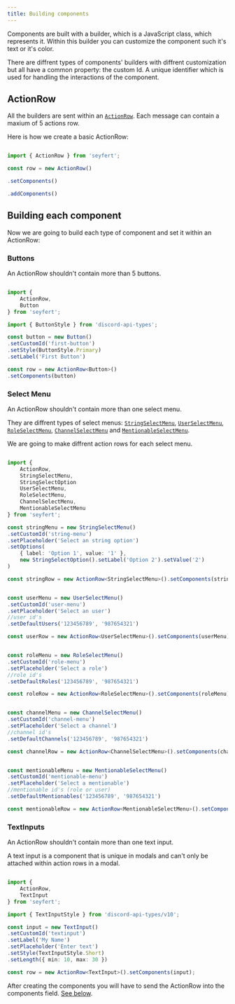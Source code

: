 ```yaml
---
title: Building components
---
```



Components are built with a builder, which is a JavaScript class, which represents it. Within this builder you can customize the component such it's text or it's color.

There are diffrent types of components' builders with diffrent customization but all have a common property: the custom Id. A unique identifier which is used for handling the interactions of the component.

## ActionRow

All the builders are sent within an [`ActionRow`](/api/classes/actionrow). Each message can contain a maxium of 5 actions row.

Here is how we create a basic ActionRow:

```ts {"Set all the components within this ActionRow": 4-5} {"Add components to the ActionRow": 6-7} showLineNumbers copy

import { ActionRow } from 'seyfert';

const row = new ActionRow()

.setComponents()

.addComponents()

```

## Building each component

Now we are going to build each type of component and set it within an ActionRow:

<Tabs>
<TabItem label="button.ts">

### Buttons

An ActionRow shouldn't contain more than 5 buttons.

```ts showLineNumbers copy

import {
    ActionRow,
    Button
} from 'seyfert';

import { ButtonStyle } from 'discord-api-types';

const button = new Button()
.setCustomId('first-button')
.setStyle(ButtonStyle.Primary)
.setLabel('First Button')

const row = new ActionRow<Button>()
.setComponents(button)

```
</TabItem>
<TabItem label="menu.ts">

### Select Menu

An ActionRow shouldn't contain more than one select menu.

They are diffrent types of select menus: [`StringSelectMenu`](/api/classes/stringselectmenu), [`UserSelectMenu`](/api/classes/userselectmenu), [`RoleSelectMenu`](/api/classes/roleselectmenu), [`ChannelSelectMenu`](/api/classes/channelselectmenu) and [`MentionableSelectMenu`](/api/classes/mentionableselectmenu). 

We are going to make diffrent action rows for each select menu. 


```ts {"String select menu": 9-18} {"User select menu": 20-27} {"Role select menu": 29-36} {"Channel select menu": 38-45} {"Mentionable select menu": 47-52} showLineNumbers copy

import {
    ActionRow,
    StringSelectMenu,
    StringSelectOption
    UserSelectMenu,
    RoleSelectMenu,
    ChannelSelectMenu,
    MentionableSelectMenu
} from 'seyfert';

const stringMenu = new StringSelectMenu()
.setCustomId('string-menu')
.setPlaceholder('Select an string option')
.setOptions(
    { label: 'Option 1', value: '1' },
    new StringSelectOption().setLabel('Option 2').setValue('2')
)

const stringRow = new ActionRow<StringSelectMenu>().setComponents(stringMenu);


const userMenu = new UserSelectMenu()
.setCustomId('user-menu')
.setPlaceholder('Select an user')
//user id's
.setDefaultUsers('123456789', '987654321')

const userRow = new ActionRow<UserSelectMenu>().setComponents(userMenu);


const roleMenu = new RoleSelectMenu()
.setCustomId('role-menu')
.setPlaceholder('Select a role')
//role id's
.setDefaultRoles('123456789', '987654321')

const roleRow = new ActionRow<RoleSelectMenu>().setComponents(roleMenu);


const channelMenu = new ChannelSelectMenu()
.setCustomId('channel-menu')
.setPlaceholder('Select a channel')
//channel id's
.setDefaultChannels('123456789', '987654321')

const channelRow = new ActionRow<ChannelSelectMenu>().setComponents(channelMenu);


const mentionableMenu = new MentionableSelectMenu()
.setCustomId('mentionable-menu')
.setPlaceholder('Select a mentionable')
//mentionable id's (role or user)
.setDefaultMentionables('123456789', '987654321')

const mentionableRow = new ActionRow<MentionableSelectMenu>().setComponents(mentionableMenu);

```

</TabItem>

<TabItem label="input.ts">

### TextInputs

An ActionRow shouldn't contain more than one text input.

A text input is a component that is unique in modals and can't only be attached within action rows in a modal.

```ts showLineNumbers copy

import {
    ActionRow,
    TextInput
} from 'seyfert';

import { TextInputStyle } from 'discord-api-types/v10';

const input = new TextInput()
.setCustomId('textinput')
.setLabel('My Name')
.setPlaceholder('Enter text')
.setStyle(TextInputStyle.Short)
.setLength({ min: 10, max: 30 })

const row = new ActionRow<TextInput>().setComponents(input);

```
</TabItem>
</Tabs>

After creating the components you will have to send the ActionRow into the components field. [See below](/misc/sending-messages#sending-components-attached-to-the-message).